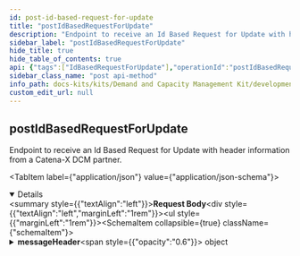 ```yaml
---
id: post-id-based-request-for-update
title: "postIdBasedRequestForUpdate"
description: "Endpoint to receive an Id Based Request for Update with header information from a Catena-X DCM partner."
sidebar_label: "postIdBasedRequestForUpdate"
hide_title: true
hide_table_of_contents: true
api: {"tags":["IdBasedRequestForUpdate"],"operationId":"postIdBasedRequestForUpdate","description":"Endpoint to receive an Id Based Request for Update with header information from a Catena-X DCM partner.","requestBody":{"content":{"application/json":{"schema":{"description":"An entity that combines the IdBasedRequestForUpdate with the message header data model in order to be compliant with the DCM standard for the exchange of a request for update.","type":"object","properties":{"messageHeader":{"description":"The Capacity Group ID uniquely identifies the capacity group within the business relationship between a supplier and its customer.","type":"object","properties":{"header":{"description":"Contains standardized attributes for message processing common across several use cases.","type":"object","properties":{"messageId":{"description":"Unique ID identifying the message. The purpose of the ID is to uniquely identify a single message, therefore it MUST not be reused.","type":"string","pattern":"(^[0-9a-fA-F]{8}-[0-9a-fA-F]{4}-[0-9a-fA-F]{4}-[0-9a-fA-F]{4}-[0-9a-fA-F]{12}$)|(^urn:uuid:[0-9a-fA-F]{8}-[0-9a-fA-F]{4}-[0-9a-fA-F]{4}-[0-9a-fA-F]{4}-[0-9a-fA-F]{12}$)"},"context":{"description":"Information about the context the message should be considered in.\nThe value MUST consist of two parts: an identifier of the context (e.g. business domain, etc.) followed by a version number.\nBoth the identifier and the version number MUST correspond to the content of the message.\nIf the content of a message is described by an aspect model available in the Catena-X Semantic Hub, then the unique identifier of this semantic model (e.g. urn:samm:io.catenax.<ASPECT-MODEL-NAME>:1.x.x) MUST be used as a value of the context field. This is considered the default case.\nIn all other cases the value of the context field MUST follow the pattern <domain>-<subdomain>-<object>:<[major] version> (e.g. TRACE-QM-Alert:1.x.x).\nVersioning only refers to major versions in both default and fallback cases.\nNote: The version of the message's header is specified in the version field.","type":"string"},"sentDateTime":{"description":"Time zone aware timestamp holding the date and the time the message was sent by the sending party. The value MUST be formatted according to the ISO 8601 standard","type":"string","pattern":"-?([1-9][0-9]{3,}|0[0-9]{3})-(0[1-9]|1[0-2])-(0[1-9]|[12][0-9]|3[01])T(([01][0-9]|2[0-3]):[0-5][0-9]:[0-5][0-9](\\.[0-9]+)?|(24:00:00(\\.0+)?))(Z|(\\+|-)((0[0-9]|1[0-3]):[0-5][0-9]|14:00))?"},"senderBpn":{"description":"The Business Partner Number of the sending party. The value MUST be a valid BPN. BPNA and BPNS are not allowed. Applicable constraints are defined in the corresponding standard","type":"string","pattern":"^BPNL[a-zA-Z0-9]{12}$"},"receiverBpn":{"description":"The Business Partner Number of the receiving party. The value MUST be a valid BPN. BPNA and BPNS are not allowed. Applicable constraints are defined in the corresponding standard.","type":"string","pattern":"^BPNL[a-zA-Z0-9]{12}$"},"expectedResponseBy":{"description":"Time zone aware timestamp holding the date and time by which the sending party expects a certain type of response from the receiving party. The meaning and interpretation of the fields's value are context-bound and MUST therefore be defined by any business domain or platform capability making use of it. The value MUST be formatted according to the ISO 8601 standard","type":"string","pattern":"-?([1-9][0-9]{3,}|0[0-9]{3})-(0[1-9]|1[0-2])-(0[1-9]|[12][0-9]|3[01])T(([01][0-9]|2[0-3]):[0-5][0-9]:[0-5][0-9](\\.[0-9]+)?|(24:00:00(\\.0+)?))(Z|(\\+|-)((0[0-9]|1[0-3]):[0-5][0-9]|14:00))?"},"relatedMessageId":{"description":"Unique ID identifying a message somehow related to the current one","type":"string","pattern":"(^[0-9a-fA-F]{8}-[0-9a-fA-F]{4}-[0-9a-fA-F]{4}-[0-9a-fA-F]{4}-[0-9a-fA-F]{12}$)|(^urn:uuid:[0-9a-fA-F]{8}-[0-9a-fA-F]{4}-[0-9a-fA-F]{4}-[0-9a-fA-F]{4}-[0-9a-fA-F]{12}$)"},"version":{"description":"The unique identifier of the aspect model defining the structure and the semantics of the message's header. The version number should reflect the versioning schema of aspect models in Catena-X.","type":"string","pattern":"^(0|[1-9][0-9]*).(0|[1-9][0-9]*).(0|[1-9][0-9]*)(-(0|[1-9A-Za-z-][0-9A-Za-z-]*)(.[0-9A-Za-z-]+)*)?([0-9A-Za-z-]+(.[0-9A-Za-z-]+)*)?$"}},"required":["messageId","context","sentDateTime","senderBpn","receiverBpn","version"]}},"required":["header"]},"content":{"description":"Bundles all business objects in this property.","type":"object","properties":{"informationObject":{"description":"Property to collect all transferred business objects.","type":"array","items":{"description":"The requirements for a request for update from another Catena-X Partner of a specific entity.\nIf within the payload, no specific object type is defined (Payload empty), than an update of all objects within the sender receiver relation is requested).","type":"object","properties":{"weekBasedMaterialDemand":{"description":"Material demands the supplier requests an update for.\nIf within the array, no specific ID (array empty), than an update of all IDs is requested).","type":"array","items":{"description":"Encapsulates the information that is necessary for an update request.","type":"object","properties":{"materialDemandId":{"description":"The Material Demand ID uniquely identifies the material demand the supplier requests an update for within the business relationship between the customer and its supplier.","type":"string","pattern":"(^[0-9a-fA-F]{8}-[0-9a-fA-F]{4}-[0-9a-fA-F]{4}-[0-9a-fA-F]{4}-[0-9a-fA-F]{12}$)|(^urn:uuid:[0-9a-fA-F]{8}-[0-9a-fA-F]{4}-[0-9a-fA-F]{4}-[0-9a-fA-F]{4}-[0-9a-fA-F]{12}$)"},"changedAt":{"description":"Point in time of the last update known to the requesting business partner. If the requested entity has been changed more recently, the requested party should resend the data. If the changedAt property is not given, the latest entity should be send without precondition.","type":"string","pattern":"-?([1-9][0-9]{3,}|0[0-9]{3})-(0[1-9]|1[0-2])-(0[1-9]|[12][0-9]|3[01])T(([01][0-9]|2[0-3]):[0-5][0-9]:[0-5][0-9](\\.[0-9]+)?|(24:00:00(\\.0+)?))(Z|(\\+|-)((0[0-9]|1[0-3]):[0-5][0-9]|14:00))?"}},"required":["materialDemandId"]},"uniqueItems":true},"weekBasedCapacityGroup":{"description":"Capacity groups the customer requests an update for.\nIf within the array, no specific ID (array empty), than an update of all IDs is requested).","type":"array","items":{"description":"Encapsulates the information that is necessary for an update request.","type":"object","properties":{"capacityGroupId":{"description":"The Capacity Group ID uniquely identifies the capacity group the supplier requests an update for within the business relationship between the supplier and its customer.","type":"string","pattern":"(^[0-9a-fA-F]{8}-[0-9a-fA-F]{4}-[0-9a-fA-F]{4}-[0-9a-fA-F]{4}-[0-9a-fA-F]{12}$)|(^urn:uuid:[0-9a-fA-F]{8}-[0-9a-fA-F]{4}-[0-9a-fA-F]{4}-[0-9a-fA-F]{4}-[0-9a-fA-F]{12}$)"},"changedAt":{"description":"Point in time of the last update known to the requesting business partner. If the requested entity has been changed more recently, the requested party should resend the data. If the changedAt property is not given, the latest entity should be send without precondition.","type":"string","pattern":"-?([1-9][0-9]{3,}|0[0-9]{3})-(0[1-9]|1[0-2])-(0[1-9]|[12][0-9]|3[01])T(([01][0-9]|2[0-3]):[0-5][0-9]:[0-5][0-9](\\.[0-9]+)?|(24:00:00(\\.0+)?))(Z|(\\+|-)((0[0-9]|1[0-3]):[0-5][0-9]|14:00))?"}},"required":["capacityGroupId"]},"uniqueItems":true}}},"uniqueItems":true}}}}}}}},"responses":{"200":{"description":"OK"},"400":{"description":"Bad request"},"401":{"description":"Unauthorized"},"403":{"description":"Forbidden"},"405":{"description":"Method not allowed"},"422":{"description":"Unprocessable Entity"},"503":{"description":"Service Unavailable"}},"method":"post","path":"/internal-dcm-application-id-based-request-for-update-post-endpoint","jsonRequestBodyExample":{"messageHeader":{"header":{"messageId":"string","context":"string","sentDateTime":"string","senderBpn":"string","receiverBpn":"string","expectedResponseBy":"string","relatedMessageId":"string","version":"string"}},"content":{"informationObject":[{"weekBasedMaterialDemand":[{"materialDemandId":"string","changedAt":"string"}],"weekBasedCapacityGroup":[{"capacityGroupId":"string","changedAt":"string"}]}]}},"info":{"title":"Catena-X DCM ID Based Request For Update","description":"Open API documentation for the Catena-X DCM ID Based Request For Update","version":"3.0.0"},"postman":{"name":"post Id Based Request For Update","description":{"content":"Endpoint to receive an Id Based Request for Update with header information from a Catena-X DCM partner.","type":"text/plain"},"url":{"path":["internal-dcm-application-id-based-request-for-update-post-endpoint"],"host":["{{baseUrl}}"],"query":[],"variable":[]},"header":[{"key":"Content-Type","value":"application/json"}],"method":"POST","body":{"mode":"raw","raw":"\"\"","options":{"raw":{"language":"json"}}}}}
sidebar_class_name: "post api-method"
info_path: docs-kits/kits/Demand and Capacity Management Kit/development-view/plugin-generated-rfu-api/catena-x-dcm-id-based-request-for-update
custom_edit_url: null
---
```



## postIdBasedRequestForUpdate



Endpoint to receive an Id Based Request for Update with header information from a Catena-X DCM partner.

<MimeTabs><TabItem label={"application/json"} value={"application/json-schema"}><details style={{}} data-collapsed={false} open={true}><summary style={{"textAlign":"left"}}><strong>Request Body</strong></summary><div style={{"textAlign":"left","marginLeft":"1rem"}}></div><ul style={{"marginLeft":"1rem"}}><SchemaItem collapsible={true} className={"schemaItem"}><details style={{}}><summary style={{}}><strong>messageHeader</strong><span style={{"opacity":"0.6"}}> object</span></summary><div style={{"marginLeft":"1rem"}}><div style={{"marginTop":".5rem","marginBottom":".5rem"}}>

The Capacity Group ID uniquely identifies the capacity group within the business relationship between a supplier and its customer.

</div><SchemaItem collapsible={true} className={"schemaItem"}><details style={{}}><summary style={{}}><strong>header</strong><span style={{"opacity":"0.6"}}> object</span><strong style={{"fontSize":"var(--ifm-code-font-size)","color":"var(--openapi-required)"}}> required</strong></summary><div style={{"marginLeft":"1rem"}}><div style={{"marginTop":".5rem","marginBottom":".5rem"}}>

Contains standardized attributes for message processing common across several use cases.

</div><SchemaItem collapsible={false} name={"messageId"} required={true} deprecated={undefined} schemaDescription={"Unique ID identifying the message. The purpose of the ID is to uniquely identify a single message, therefore it MUST not be reused."} schemaName={"string"} qualifierMessage={"**Possible values:** Value must match regular expression `(^[0-9a-fA-F]{8}-[0-9a-fA-F]{4}-[0-9a-fA-F]{4}-[0-9a-fA-F]{4}-[0-9a-fA-F]{12}$)|(^urn:uuid:[0-9a-fA-F]{8}-[0-9a-fA-F]{4}-[0-9a-fA-F]{4}-[0-9a-fA-F]{4}-[0-9a-fA-F]{12}$)`"} defaultValue={undefined}></SchemaItem><SchemaItem collapsible={false} name={"context"} required={true} deprecated={undefined} schemaDescription={"Information about the context the message should be considered in.\nThe value MUST consist of two parts: an identifier of the context (e.g. business domain, etc.) followed by a version number.\nBoth the identifier and the version number MUST correspond to the content of the message.\nIf the content of a message is described by an aspect model available in the Catena-X Semantic Hub, then the unique identifier of this semantic model (e.g. urn:samm:io.catenax.<ASPECT-MODEL-NAME>:1.x.x) MUST be used as a value of the context field. This is considered the default case.\nIn all other cases the value of the context field MUST follow the pattern <domain>-<subdomain>-<object>:<[major] version> (e.g. TRACE-QM-Alert:1.x.x).\nVersioning only refers to major versions in both default and fallback cases.\nNote: The version of the message's header is specified in the version field."} schemaName={"string"} qualifierMessage={undefined} defaultValue={undefined}></SchemaItem><SchemaItem collapsible={false} name={"sentDateTime"} required={true} deprecated={undefined} schemaDescription={"Time zone aware timestamp holding the date and the time the message was sent by the sending party. The value MUST be formatted according to the ISO 8601 standard"} schemaName={"string"} qualifierMessage={"**Possible values:** Value must match regular expression `-?([1-9][0-9]{3,}|0[0-9]{3})-(0[1-9]|1[0-2])-(0[1-9]|[12][0-9]|3[01])T(([01][0-9]|2[0-3]):[0-5][0-9]:[0-5][0-9](\\.[0-9]+)?|(24:00:00(\\.0+)?))(Z|(\\+|-)((0[0-9]|1[0-3]):[0-5][0-9]|14:00))?`"} defaultValue={undefined}></SchemaItem><SchemaItem collapsible={false} name={"senderBpn"} required={true} deprecated={undefined} schemaDescription={"The Business Partner Number of the sending party. The value MUST be a valid BPN. BPNA and BPNS are not allowed. Applicable constraints are defined in the corresponding standard"} schemaName={"string"} qualifierMessage={"**Possible values:** Value must match regular expression `^BPNL[a-zA-Z0-9]{12}$`"} defaultValue={undefined}></SchemaItem><SchemaItem collapsible={false} name={"receiverBpn"} required={true} deprecated={undefined} schemaDescription={"The Business Partner Number of the receiving party. The value MUST be a valid BPN. BPNA and BPNS are not allowed. Applicable constraints are defined in the corresponding standard."} schemaName={"string"} qualifierMessage={"**Possible values:** Value must match regular expression `^BPNL[a-zA-Z0-9]{12}$`"} defaultValue={undefined}></SchemaItem><SchemaItem collapsible={false} name={"expectedResponseBy"} required={false} deprecated={undefined} schemaDescription={"Time zone aware timestamp holding the date and time by which the sending party expects a certain type of response from the receiving party. The meaning and interpretation of the fields's value are context-bound and MUST therefore be defined by any business domain or platform capability making use of it. The value MUST be formatted according to the ISO 8601 standard"} schemaName={"string"} qualifierMessage={"**Possible values:** Value must match regular expression `-?([1-9][0-9]{3,}|0[0-9]{3})-(0[1-9]|1[0-2])-(0[1-9]|[12][0-9]|3[01])T(([01][0-9]|2[0-3]):[0-5][0-9]:[0-5][0-9](\\.[0-9]+)?|(24:00:00(\\.0+)?))(Z|(\\+|-)((0[0-9]|1[0-3]):[0-5][0-9]|14:00))?`"} defaultValue={undefined}></SchemaItem><SchemaItem collapsible={false} name={"relatedMessageId"} required={false} deprecated={undefined} schemaDescription={"Unique ID identifying a message somehow related to the current one"} schemaName={"string"} qualifierMessage={"**Possible values:** Value must match regular expression `(^[0-9a-fA-F]{8}-[0-9a-fA-F]{4}-[0-9a-fA-F]{4}-[0-9a-fA-F]{4}-[0-9a-fA-F]{12}$)|(^urn:uuid:[0-9a-fA-F]{8}-[0-9a-fA-F]{4}-[0-9a-fA-F]{4}-[0-9a-fA-F]{4}-[0-9a-fA-F]{12}$)`"} defaultValue={undefined}></SchemaItem><SchemaItem collapsible={false} name={"version"} required={true} deprecated={undefined} schemaDescription={"The unique identifier of the aspect model defining the structure and the semantics of the message's header. The version number should reflect the versioning schema of aspect models in Catena-X."} schemaName={"string"} qualifierMessage={"**Possible values:** Value must match regular expression `^(0|[1-9][0-9]*).(0|[1-9][0-9]*).(0|[1-9][0-9]*)(-(0|[1-9A-Za-z-][0-9A-Za-z-]*)(.[0-9A-Za-z-]+)*)?([0-9A-Za-z-]+(.[0-9A-Za-z-]+)*)?$`"} defaultValue={undefined}></SchemaItem></div></details></SchemaItem></div></details></SchemaItem><SchemaItem collapsible={true} className={"schemaItem"}><details style={{}}><summary style={{}}><strong>content</strong><span style={{"opacity":"0.6"}}> object</span></summary><div style={{"marginLeft":"1rem"}}><div style={{"marginTop":".5rem","marginBottom":".5rem"}}>

Bundles all business objects in this property.

</div><SchemaItem collapsible={true} className={"schemaItem"}><details style={{}}><summary style={{}}><strong>informationObject</strong><span style={{"opacity":"0.6"}}> object[]</span></summary><div style={{"marginLeft":"1rem"}}><div style={{"marginTop":".5rem","marginBottom":".5rem"}}>

Property to collect all transferred business objects.

</div><SchemaItem collapsible={true} className={"schemaItem"}><details style={{}}><summary style={{}}><strong>weekBasedMaterialDemand</strong><span style={{"opacity":"0.6"}}> object[]</span></summary><div style={{"marginLeft":"1rem"}}><div style={{"marginTop":".5rem","marginBottom":".5rem"}}>

Material demands the supplier requests an update for.
If within the array, no specific ID (array empty), than an update of all IDs is requested).

</div><SchemaItem collapsible={false} name={"materialDemandId"} required={true} deprecated={undefined} schemaDescription={"The Material Demand ID uniquely identifies the material demand the supplier requests an update for within the business relationship between the customer and its supplier."} schemaName={"string"} qualifierMessage={"**Possible values:** Value must match regular expression `(^[0-9a-fA-F]{8}-[0-9a-fA-F]{4}-[0-9a-fA-F]{4}-[0-9a-fA-F]{4}-[0-9a-fA-F]{12}$)|(^urn:uuid:[0-9a-fA-F]{8}-[0-9a-fA-F]{4}-[0-9a-fA-F]{4}-[0-9a-fA-F]{4}-[0-9a-fA-F]{12}$)`"} defaultValue={undefined}></SchemaItem><SchemaItem collapsible={false} name={"changedAt"} required={false} deprecated={undefined} schemaDescription={"Point in time of the last update known to the requesting business partner. If the requested entity has been changed more recently, the requested party should resend the data. If the changedAt property is not given, the latest entity should be send without precondition."} schemaName={"string"} qualifierMessage={"**Possible values:** Value must match regular expression `-?([1-9][0-9]{3,}|0[0-9]{3})-(0[1-9]|1[0-2])-(0[1-9]|[12][0-9]|3[01])T(([01][0-9]|2[0-3]):[0-5][0-9]:[0-5][0-9](\\.[0-9]+)?|(24:00:00(\\.0+)?))(Z|(\\+|-)((0[0-9]|1[0-3]):[0-5][0-9]|14:00))?`"} defaultValue={undefined}></SchemaItem></div></details></SchemaItem><SchemaItem collapsible={true} className={"schemaItem"}><details style={{}}><summary style={{}}><strong>weekBasedCapacityGroup</strong><span style={{"opacity":"0.6"}}> object[]</span></summary><div style={{"marginLeft":"1rem"}}><div style={{"marginTop":".5rem","marginBottom":".5rem"}}>

Capacity groups the customer requests an update for.
If within the array, no specific ID (array empty), than an update of all IDs is requested).

</div><SchemaItem collapsible={false} name={"capacityGroupId"} required={true} deprecated={undefined} schemaDescription={"The Capacity Group ID uniquely identifies the capacity group the supplier requests an update for within the business relationship between the supplier and its customer."} schemaName={"string"} qualifierMessage={"**Possible values:** Value must match regular expression `(^[0-9a-fA-F]{8}-[0-9a-fA-F]{4}-[0-9a-fA-F]{4}-[0-9a-fA-F]{4}-[0-9a-fA-F]{12}$)|(^urn:uuid:[0-9a-fA-F]{8}-[0-9a-fA-F]{4}-[0-9a-fA-F]{4}-[0-9a-fA-F]{4}-[0-9a-fA-F]{12}$)`"} defaultValue={undefined}></SchemaItem><SchemaItem collapsible={false} name={"changedAt"} required={false} deprecated={undefined} schemaDescription={"Point in time of the last update known to the requesting business partner. If the requested entity has been changed more recently, the requested party should resend the data. If the changedAt property is not given, the latest entity should be send without precondition."} schemaName={"string"} qualifierMessage={"**Possible values:** Value must match regular expression `-?([1-9][0-9]{3,}|0[0-9]{3})-(0[1-9]|1[0-2])-(0[1-9]|[12][0-9]|3[01])T(([01][0-9]|2[0-3]):[0-5][0-9]:[0-5][0-9](\\.[0-9]+)?|(24:00:00(\\.0+)?))(Z|(\\+|-)((0[0-9]|1[0-3]):[0-5][0-9]|14:00))?`"} defaultValue={undefined}></SchemaItem></div></details></SchemaItem></div></details></SchemaItem></div></details></SchemaItem></ul></details></TabItem></MimeTabs><div><ApiTabs><TabItem label={"200"} value={"200"}><div>

OK

</div><div></div></TabItem><TabItem label={"400"} value={"400"}><div>

Bad request

</div><div></div></TabItem><TabItem label={"401"} value={"401"}><div>

Unauthorized

</div><div></div></TabItem><TabItem label={"403"} value={"403"}><div>

Forbidden

</div><div></div></TabItem><TabItem label={"405"} value={"405"}><div>

Method not allowed

</div><div></div></TabItem><TabItem label={"422"} value={"422"}><div>

Unprocessable Entity

</div><div></div></TabItem><TabItem label={"503"} value={"503"}><div>

Service Unavailable

</div><div></div></TabItem></ApiTabs></div>
      